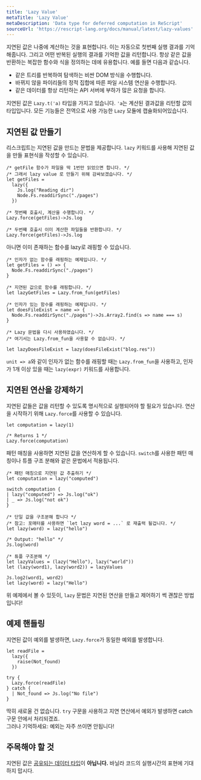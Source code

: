 ```yaml
---
title: 'Lazy Value'
metaTitle: 'Lazy Value'
metaDescription: 'Data type for deferred computation in ReScript'
sourceUrl: 'https://rescript-lang.org/docs/manual/latest/lazy-values'
---
```


지연된 값은 나중에 계산하는 것을 표현합니다. 이는 자동으로 첫번째 실행 결과를 기억해줍니다. 그리고 어떤 반복된 실행의 결과를 기억한 값을 리턴합니다.
항상 같은 값을 반환하는 복잡한 함수와 식을 정의하는 데에 유용합니다. 예를 들면 다음과 같습니다.

- 같은 트리를 반복하여 탐색하는 비싼 DOM 방식을 수행합니다.
- 바뀌지 않을 파이리들의 정적 집합에 따른 파일 시스템 연산을 수행합니다.
- 같은 데이터를 항상 리턴하는 API 서버에 부하가 많은 요청을 합니다.

지연된 값은 `Lazy.t('a)` 타입을 가지고 있습니다. `'a`는 계산된 결과값을 리턴할 값의 타입입니다. 모든 기능들은 전역으로 사용 가능한 `Lazy` 모듈에 캡슐화되어있습니다.

## 지연된 값 만들기

리스크립트는 지연된 값을 만드는 문법을 제공합니다. `lazy` 키워드를 사용해 지연된 값을 만들 표현식을 작성할 수 있습니다.

```reason
/* getFile 함수가 파일을 딱 1번만 읽었으면 합니다. */
/* 그래서 lazy value 로 만들기 위해 감싸보겠습니다. */
let getFiles =
  lazy({
    Js.log("Reading dir")
    Node.Fs.readdirSync("./pages")
  })

/* 첫번째 호출시, 계산을 수행합니다. */
Lazy.force(getFiles)->Js.log

/* 두번쨰 호출시 이미 계산한 파일들을 반환합니다. */
Lazy.force(getFiles)->Js.log
```

아니면 이미 존재하는 함수를 lazy로 래핑할 수 있습니다.

```reason
/* 인자가 없는 함수를 래핑하는 예제입니다. */
let getFiles = () => {
  Node.Fs.readdirSync("./pages")
}

/* 지연된 값으로 함수를 래핑합니다. */
let lazyGetFiles = Lazy.from_fun(getFiles)
```

```reason
/* 인자가 있는 함수를 래핑하는 예제입니다. */
let doesFileExist = name => {
  Node.Fs.readdirSync("./pages")->Js.Array2.find(s => name === s)
}

/* Lazy 문법을 다시 사용하였습니다. */
/* 여기서는 Lazy.from_fun을 사용할 수 없습니다. */

let lazyDoesFileExist = lazy(doesFileExist("blog.res"))
```

`unit => a`와 같이 인자가 없는 함수를 래핑할 때는 `Lazy.from_fun`을 사용하고, 인자가 1개 이상 있을 때는 `lazy(expr)` 키워드를 사용합니다.

## 지연된 연산을 강제하기

지연된 값들은 값을 리턴할 수 있도록 명시적으로 실행되어야 할 필요가 있습니다. 연산을 시작하기 위해 `Lazy.force`를 사용할 수 있습니다.

```reason
let computation = lazy(1)

/* Returns 1 */
Lazy.force(computation)
```

패턴 매칭을 사용하면 지연된 값을 연산하게 할 수 있습니다. `switch`를 사용한 패턴 매칭이나 튜플 구조 분해와 같은 문법에서 적용됩니다.

```reason
/* 패턴 매칭으로 지연된 값 추출하기 */
let computation = lazy("computed")

switch computation {
| lazy("computed") => Js.log("ok")
| _ => Js.log("not ok")
}
```

```reason
/* 단일 값을 구조분해 합니다 */
/* 참고: 포매터를 사용하면 `let lazy word = ...` 로 재출력 될겁니다. */
let lazy(word) = lazy("hello")

/* Output: "hello" */
Js.log(word)
```

```reason
/* 튜플 구조분해 */
let lazyValues = (lazy("Hello"), lazy("world"))
let (lazy(word1), lazy(word2)) = lazyValues

Js.log2(word1, word2)
let lazy(word) = lazy("Hello")
```

위 예제에서 볼 수 있듯이, `lazy` 문법은 지연된 연산을 만들고 제어하기 썩 괜찮은 방법입니다!

## 예제 핸들링

지연된 값이 예외를 발생하면, `Lazy.force`가 동일한 예외를 발생합니다.

```reason
let readFile =
  lazy({
    raise(Not_found)
  })

try {
  Lazy.force(readFile)
} catch {
  | Not_found => Js.log("No file")
}
```

딱히 새로울 건 없습니다. `try` 구문을 사용하고 지연 연산에서 예외가 발생하면 catch 구문 안에서 처리되겠죠.  
그러나 기억하세요: 예외는 자주 쓰이면 안됩니다!

## 주목해야 할 것

지연된 값은 [공유되는 데이터 타입](JavaScript-Interop/02-Shared-Data-Types)이 **아닙니다.** 바닐라 코드의 실행시간의 표현에 기대하지 맙시다.
